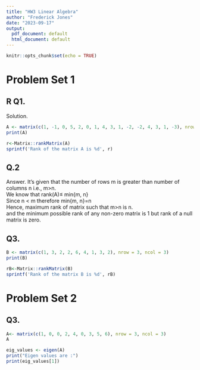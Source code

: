 ---
title: "HW3 Linear Algebra"
author: "Frederick Jones"
date: "2023-09-17"
output:
  pdf_document: default
  html_document: default
---

```{r setup, include=FALSE}
knitr::opts_chunk$set(echo = TRUE)
```
# Problem Set 1
## R Q1. 
Solution. 


```{r}
A <- matrix(c(1, -1, 0, 5, 2, 0, 1, 4, 3, 1, -2, -2, 4, 3, 1, -3), nrow = 4,ncol = 4)
print(A)

```
```{r}
r<-Matrix::rankMatrix(A)
sprintf('Rank of the matrix A is %d', r)
```
## Q.2
Answer. It's given that the number of rows m is greater than number of columns n i.e., m>n.<br>
We know that rank(A)$\le$ min{m, n}<br>
Since n < m therefore min{m, n}=n<br>
Hence, maximum rank of matrix such that m>n is n. <br>
and the minimum possible rank of any non-zero matrix is 1 but rank of a null matrix is zero. 

## Q3. 

```{r}
B <- matrix(c(1, 3, 2, 2, 6, 4, 1, 3, 2), nrow = 3, ncol = 3)
print(B)
```

```{r}
rB<-Matrix::rankMatrix(B)
sprintf('Rank of the matrix B is %d', rB)
```
# Problem Set 2
## Q3. 
```{r}
A<- matrix(c(1, 0, 0, 2, 4, 0, 3, 5, 6), nrow = 3, ncol = 3)
A
```

```{r}
eig_values <- eigen(A)
print("Eigen values are :")
print(eig_values[1])
```

